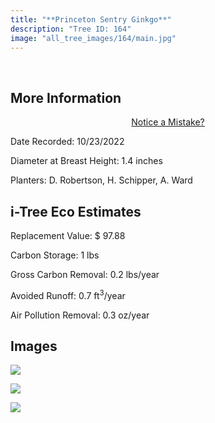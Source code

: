```yaml
---
title: "**Princeton Sentry Ginkgo**"
description: "Tree ID: 164"
image: "all_tree_images/164/main.jpg"
---
```


<br>

## **More Information**
::: column-margin
<center><a class="button" href="https://forms.gle/W6f5nwYxrM33hF4f7">Notice a Mistake?</a></center>
:::


Date Recorded:  10/23/2022

Diameter at Breast Height:  1.4  inches

Planters:  D. Robertson, H. Schipper, A. Ward

## **i-Tree Eco Estimates**


 Replacement Value: $ 97.88

 Carbon Storage:  1  lbs

 Gross Carbon Removal:  0.2  lbs/year

 Avoided Runoff:  0.7  ft<sup>3</sup>/year

 Air Pollution Removal:  0.3  oz/year

## **Images**


 ![](all_tree_images/164/IMG_6963.jpg)

 ![](all_tree_images/164/IMG_6964.jpg)

 ![](all_tree_images/164/main.jpg)
